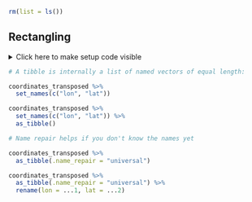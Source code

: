 ```r
rm(list = ls())
```


## Rectangling

<details><summary>Click here to make setup code visible</summary>
```r
### Rectangling

```
```r
library(tidyverse)
library(here)

komoot <- readRDS(here("data/komoot.rds"))

komoot_content <-
  komoot %>%
  pull(content)

coordinates_transposed <-
  komoot_content %>%
  map(list("features", 1, "geometry", "coordinates")) %>%
  transpose() %>%
  map(~ flatten_dbl(.))
```
</details>


```r
# A tibble is internally a list of named vectors of equal length:
```
```r
coordinates_transposed %>%
  set_names(c("lon", "lat"))

coordinates_transposed %>%
  set_names(c("lon", "lat")) %>%
  as_tibble()
```


```r
# Name repair helps if you don't know the names yet
```
```r
coordinates_transposed %>%
  as_tibble(.name_repair = "universal")

coordinates_transposed %>%
  as_tibble(.name_repair = "universal") %>%
  rename(lon = ...1, lat = ...2)
```
